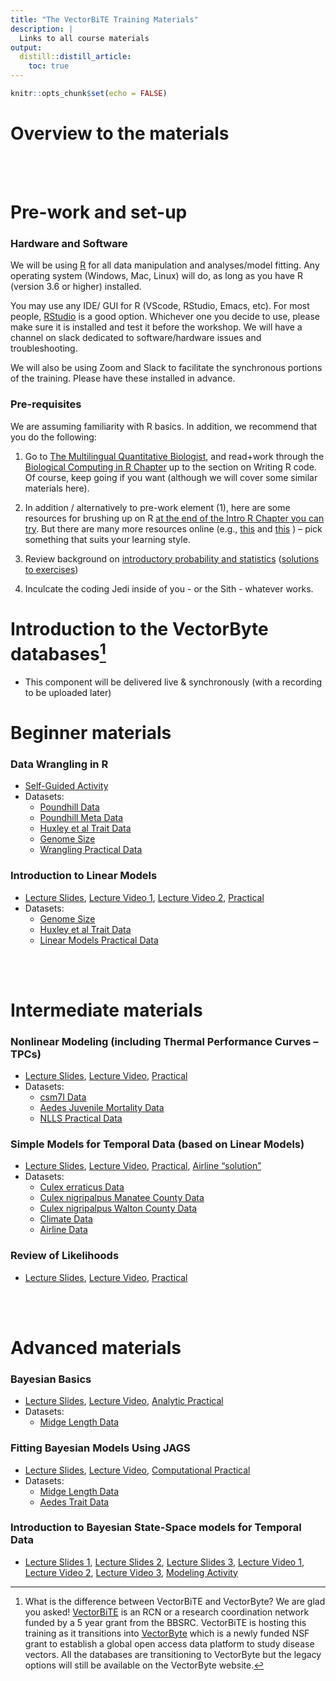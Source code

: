 ```yaml
---
title: "The VectorBiTE Training Materials"
description: |
  Links to all course materials
output: 
  distill::distill_article:
    toc: true 
---
```


```r
knitr::opts_chunk$set(echo = FALSE)
```


# Overview to the materials

<br>
<br>

# Pre-work and set-up

### Hardware and Software

We will be using [R](https://cran.r-project.org/) for all data manipulation and analyses/model fitting. Any operating system (Windows, Mac, Linux) will do, as long as you have R (version 3.6 or higher) installed.

You may use any IDE/ GUI for R (VScode, RStudio, Emacs, etc). For most people, [RStudio](https://www.rstudio.com/) is a good option. Whichever one you decide to use, please make sure it is installed and test it before the workshop. We will have a channel on slack dedicated to software/hardware issues and troubleshooting.

We will also be using Zoom and Slack to facilitate the synchronous portions of the training. Please have these installed in advance. 

### Pre-requisites

We are assuming familiarity with R basics. In addition, we recommend that you do the following:

1. Go to [The Multilingual Quantitative Biologist](https://mhasoba.github.io/TheMulQuaBio/intro.html), and read+work through the [Biological Computing in R Chapter](https://mhasoba.github.io/TheMulQuaBio/notebooks/07-R.html) up to the section on Writing R code. Of course, keep going if you want (although we will cover some similar materials here).

2. In addition / alternatively to pre-work element (1), here are some resources for brushing up on R [at the end of the Intro R Chapter you can try](https://mhasoba.github.io/TheMulQuaBio/notebooks/07-R.html#readings-and-resources). But there are many more resources online (e.g., [this](https://www.codecademy.com/learn/learn-r) and [this](https://www.dataquest.io/blog/learn-r-for-data-science/) ) -- pick something that suits your learning style.

3. Review background on [introductory probability and statistics](activities/Stats_review.html) ([solutions to exercises](activities/Stats_review_soln.html)) 

4. Inculcate the coding Jedi inside of you - or the Sith - whatever works.


# Introduction to the VectorByte databases^[What is the difference between VectorBiTE and VectorByte? We are glad you asked! [VectorBiTE](http://vectorbite.org/) is an RCN or a research coordination network funded by a 5 year grant from the BBSRC. VectorBiTE is hosting this training as it transitions into [VectorByte](https://www.vectorbyte.org/) which is a newly funded NSF grant to establish a global open access data platform to study disease vectors. All the databases are transitioning to VectorByte but the legacy options will still be available on the VectorByte website.]

- This component will be delivered live & synchronously (with a recording to be uploaded later)

# Beginner materials

### Data Wrangling in R

- [Self-Guided Activity](activities/VB_Datawrangling_exp_design.html)
- Datasets:
    - [Poundhill Data](data/PoundHillData.csv)
    - [Poundhill Meta Data](data/PoundHillMetaData.csv)
    - [Huxley et al Trait Data](data/traitdata_Huxleyetal_2021.csv)
    - [Genome Size](data/GenomeSize.csv)
    - [Wrangling Practical Data](data/wranglingdataset.csv)

### Introduction to Linear Models

- [Lecture Slides](lectures/VB_LinMods.pdf), [Lecture Video 1](https://www.youtube.com/watch?v=oqjzfXDgZY0&list=PLrMhLVyZEsORr81gXrfgiq2vX30_brtpF&index=2), [Lecture Video 2](https://www.youtube.com/watch?v=-VelMqc9z6M&list=PLrMhLVyZEsORr81gXrfgiq2vX30_brtpF&index=1), [Practical](activities/VB_Linear_models_activity.html)
- Datasets:
    - [Genome Size](data/GenomeSize.csv)
    - [Huxley et al Trait Data](data/traitdata_Huxleyetal_2021.csv)
    - [Linear Models Practical Data](data/lmdataset.csv)
    
<br>
<br>

# Intermediate materials

### Nonlinear Modeling (including Thermal Performance Curves -- TPCs)

- [Lecture Slides](lectures/VB_NLLS.pdf), [Lecture Video](https://www.youtube.com/watch?v=dnZlU2_iQ1k&list=PLrMhLVyZEsORr81gXrfgiq2vX30_brtpF&index=3), [Practical](activities/VB_NLLS_activity.html)
- Datasets:
    - [csm7I Data](data/csm7I.csv)
    - [Aedes Juvenile Mortality Data](data/juvenilemortalityrateae.csv)
    - [NLLS Practical Data](data/nllsdataset.csv)
    

### Simple Models for Temporal Data (based on Linear Models)

- [Lecture Slides](lectures/VB_TS.pdf),  [Lecture Video](https://www.youtube.com/watch?v=CIAoauEoTTo&list=PLrMhLVyZEsORr81gXrfgiq2vX30_brtpF&index=5), [Practical](activities/VB_TimeSeries.html), [Airline "solution"](activities/VB_TS_exercise_soln.html)
- Datasets:
    - [Culex erraticus Data](data/Culex_erraticus_walton.csv)
    - [Culex nigripalpus Manatee County Data](data/Culex_nigripalpus_manatee.csv)
    - [Culex nigripalpus Walton County Data](data/Culex_nigripalpus_walton.csv)
    - [Climate Data](data/vectorbase_locations_dates_climate.csv)
    - [Airline Data](data/airline.csv)
    


### Review of Likelihoods 

- [Lecture Slides](lectures/VB_likelihood.pdf),  [Lecture Video](https://www.youtube.com/watch?v=MQOI91UMDX4&list=PLrMhLVyZEsORr81gXrfgiq2vX30_brtpF&index=7), [Practical](activities/VB_likelihood_activity.html)


<br>
<br>

# Advanced materials

### Bayesian Basics 

- [Lecture Slides](lectures/VB_Bayes1.pdf),  [Lecture Video](https://www.youtube.com/watch?v=sVtaTTIZEa4&list=PLrMhLVyZEsORr81gXrfgiq2vX30_brtpF&index=4), [Analytic Practical](activities/VB_Bayes_activity1.html) 
- Datasets:
    - [Midge Length Data](data/MidgeWingLength.csv)


### Fitting Bayesian Models Using JAGS

- [Lecture Slides](lectures/VB_Bayes2.pdf),  [Lecture Video](https://www.youtube.com/watch?v=mQQV0Isn_lY&list=PLrMhLVyZEsORr81gXrfgiq2vX30_brtpF&index=11), [Computational Practical](activities/VB_Bayes_activity2.html) 
- Datasets:
    - [Midge Length Data](data/MidgeWingLength.csv)
    - [Aedes Trait Data](data/AeaegyptiTraitData.csv)


### Introduction to Bayesian State-Space models for Temporal Data
- [Lecture Slides 1](lectures/vb_state_space1.pdf), [Lecture Slides 2](lectures/vb_state_space2.pdf), [Lecture Slides 3](lectures/vb_state_space3.pdf), [Lecture Video 1](https://www.youtube.com/watch?v=-hvOaRwf6Mw), [Lecture Video 2](https://www.youtube.com/watch?v=d_gegj-Cc4I), [Lecture Video 3](https://www.youtube.com/watch?v=jHzwODN7E34), [Modeling Activity](activities/SSM_activity.html)


